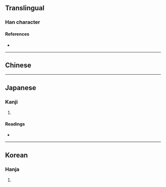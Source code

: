 {{character info}}
==Translingual==

===Han character===
{{Han char|rn=46|rad=山|as=09|sn=12|four=|canj=URRR|ids=⿱山品}}

====References====
* {{Han ref|kx=0316.300|dkj=08295|dj=0617.090|hdz=10787.030|uh=5D53|ud=23891}}

----

==Chinese==
{{zh-see|岩|v}}

----

==Japanese==

===Kanji===
{{ja-kanji|grade=|rs=山09}}

# {{rfdef|ja|sort=山09}}

====Readings====
* {{ja-readings
|goon=げん
|kanon=がん
|kun=けわ-し.い
}}

----

==Korean==

===Hanja===
{{ko-hanja|hangeul=암|rv=am|mr=am}}

# {{rfdef|ko|sort=山09}}